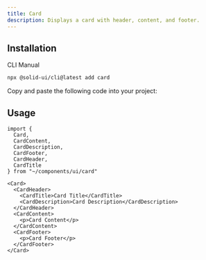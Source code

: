 ```yaml
---
title: Card
description: Displays a card with header, content, and footer.
---
```


<ComponentPreview name="card-demo" />

## Installation

<Tabs defaultValue="cli">

<TabsList>
  <TabsTrigger value="cli">CLI</TabsTrigger>
  <TabsTrigger value="manual">Manual</TabsTrigger>
</TabsList>

<TabsContent value="cli">

```bash
npx @solid-ui/cli@latest add card
```

</TabsContent>

<TabsContent value="manual">

<Step>Copy and paste the following code into your project: </Step>

<ComponentSource name="card" />

</TabsContent>

</Tabs>

## Usage

```tsx
import {
  Card,
  CardContent,
  CardDescription,
  CardFooter,
  CardHeader,
  CardTitle
} from "~/components/ui/card"
```

```tsx
<Card>
  <CardHeader>
    <CardTitle>Card Title</CardTitle>
    <CardDescription>Card Description</CardDescription>
  </CardHeader>
  <CardContent>
    <p>Card Content</p>
  </CardContent>
  <CardFooter>
    <p>Card Footer</p>
  </CardFooter>
</Card>
```
